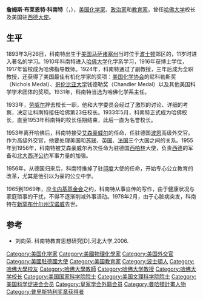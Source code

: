 {{no footnotes|time=2014-02-11T04:10:00+00:00}}
{{primarysources|time=2014-02-11T04:10:00+00:00}}
{{Infobox person
|name            =科南特
|image           =[[File:James_B_Conant_1948_cropped.jpg|File:James B Conant 1948 cropped.jpg]]
|imagesize       =
| birth_date     = {{Birth date|1893|3|26}}
| birth_place    = [[美国|美国]][[马萨诸塞州|马萨诸塞州]]{{link-en|多尔彻斯特|Dorchester, Boston}}
| death_date     = {{Death date and age|1978|2|11|1893|3|26}}
| death_place    = [[美国|美国]][[新罕布什尔州|新罕布什尔州]][[汉诺威_(新罕布什尔州)|汉诺威]]
| education      =博士
| alma_mater     =[[哈佛大学|哈佛大学]]
}}
'''詹姆斯·布莱恩特·科南特'''（{{lang-en|James Bryant Conant}}，{{bd|1893年|3月26日|1978年|2月11日}}），[[美国|美国]][[化学家|化学家]]、[[政治家|政治家]]和[[教育家|教育家]]，曾任[[哈佛大学|哈佛大学]]校长及美国驻[[西德|西德]][[特命全權大使|大使]]。

== 生平 ==
1893年3月26日，科南特出生于[[美国|美国]][[马萨诸塞州|马萨诸塞州]]当时位于[[波士顿|波士顿]]郊区的{{link-en|多尔彻斯特|Dorchester, Boston}}，11岁时进入著名的{{link-en|罗克斯伯利拉丁学校|Roxbury Latin School}}学习。1910年科南特进入[[哈佛大学|哈佛大学]]化学系学习，1916年获博士学位，1917年留校成为哈佛指导教师。1924年，科南特通过了副教授，三年后成为全职教授，还获得了美国最佳有机化学家的奖项：[[美国化学学会|美国化学协会]]的尼科勒斯奖（Nichols Medal）、[[哥伦比亚大学|哥伦比亚大学]]钱德勒奖（Chandler Medal）以及其他美国科学学术团体的奖项。1931年，科南特当选为哈佛化学系主任。

1933年，[[A·勞倫斯·羅威爾|劳威尔]]辞去校长一职，他和大学委员会经过了激烈的讨论、详细的考察，决定让科南特接任哈佛第23任校长。1933年5月，科南特正式成为哈佛校长，直至1953年科南特的校长任期结束，此后一直为名誉校长。

1953年离开哈佛后，科南特接受[[艾森豪威尔|艾森豪威尔]]的任命，任驻德国[[波恩|波恩]]高级外交官。作为高级外交官，他要处理美国和[[苏联|苏联]]、[[英国|英国]]、[[法国|法国]]三个大国之间的关系。1955年到1956年，科南特被艾森豪威尔再次任命为驻德国[[西柏林|西柏林]]大使，负责[[西德|西德]]的军备和[[北大西洋公约|北大西洋公约]]军事力量的加强。

1956年，从德国归来后，科南特推掉了驻[[印度|印度]]大使的任命，开始专心公立教育的改革，尤其是他引以为豪的公立中学。

1965到1969年，应[[卡内基基金会|卡内基基金会]]之约，科南特从事自传的写作，由于健康状况与家庭琐事的干扰，不得不逐渐削减外事活动。1978年2月，由于心脏病突发，科南特在[[新罕布什尔州|新罕布什尔州]][[汉诺威_(新罕布什尔州)|汉诺威]]去世。

== 参考 ==
* 刘向荣. 科南特教育思想研究[D].河北大学,2006.

{{曼哈顿计划}}
{{普里斯特利奖章获得者}}

{{Authority control}}
{{DEFAULTSORT:Conant, James Bryant}}

[[Category:美国化学家|Category:美国化学家]]
[[Category:美國物理化學家|Category:美國物理化學家]]
[[Category:美国外交官|Category:美国外交官]]
[[Category:美國駐德國大使|Category:美國駐德國大使]]
[[Category:美国教育家|Category:美国教育家]]
[[Category:波士頓人|Category:波士頓人]]
[[Category:哈佛大學校友|Category:哈佛大學校友]]
[[Category:哈佛大學教師|Category:哈佛大學教師]]
[[Category:哈佛大学教授|Category:哈佛大学教授]]
[[Category:哈佛大学校长|Category:哈佛大学校长]]
[[Category:美国国家科学院院士|Category:美国国家科学院院士]]
[[Category:美国文理科学院院士|Category:美国文理科学院院士]]
[[Category:美国科学促进会会员|Category:美国科学促进会会员]]
[[Category:皇家学会外籍会员|Category:皇家学会外籍会员]]
[[Category:曼哈頓計畫人物|Category:曼哈頓計畫人物]]
[[Category:普里斯特利奖章获得者|Category:普里斯特利奖章获得者]]
